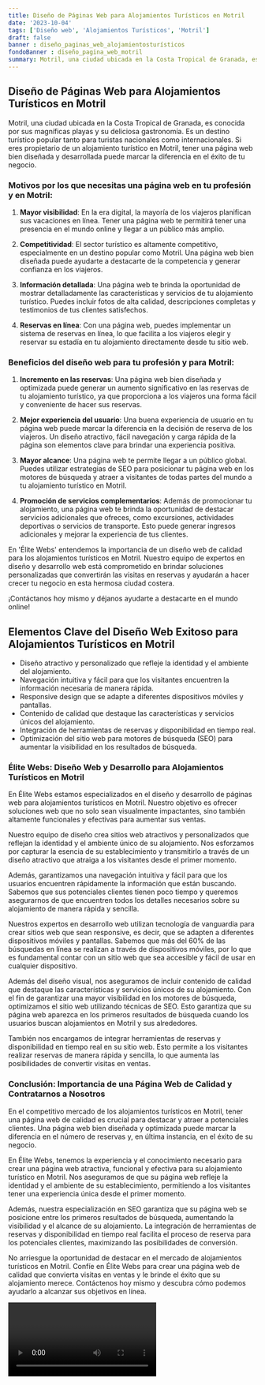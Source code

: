 ```yaml
---
title: Diseño de Páginas Web para Alojamientos Turísticos en Motril
date: '2023-10-04'
tags: ['Diseño web', 'Alojamientos Turísticos', 'Motril']
draft: false
banner : diseño_paginas_web_alojamientosturísticos
fondoBanner : diseño_pagina_web_motril
summary: Motril, una ciudad ubicada en la Costa Tropical de Granada, es conocida por sus magníficas playas y su deliciosa gastronomía. Es un destino turístico popular tanto para turistas nacionales como internacionales. Si eres propietario de un alojamiento turístico en Motril, tener una página web bien diseñada y desarrollada puede marcar la diferencia en el éxito de tu negocio.
---
```


## Diseño de Páginas Web para Alojamientos Turísticos en Motril

Motril, una ciudad ubicada en la Costa Tropical de Granada, es conocida por sus magníficas playas y su deliciosa gastronomía. Es un destino turístico popular tanto para turistas nacionales como internacionales. Si eres propietario de un alojamiento turístico en Motril, tener una página web bien diseñada y desarrollada puede marcar la diferencia en el éxito de tu negocio.

### Motivos por los que necesitas una página web en tu profesión y en Motril:

1. **Mayor visibilidad**: En la era digital, la mayoría de los viajeros planifican sus vacaciones en línea. Tener una página web te permitirá tener una presencia en el mundo online y llegar a un público más amplio.

2. **Competitividad**: El sector turístico es altamente competitivo, especialmente en un destino popular como Motril. Una página web bien diseñada puede ayudarte a destacarte de la competencia y generar confianza en los viajeros.

3. **Información detallada**: Una página web te brinda la oportunidad de mostrar detalladamente las características y servicios de tu alojamiento turístico. Puedes incluir fotos de alta calidad, descripciones completas y testimonios de tus clientes satisfechos.

4. **Reservas en línea**: Con una página web, puedes implementar un sistema de reservas en línea, lo que facilita a los viajeros elegir y reservar su estadía en tu alojamiento directamente desde tu sitio web.

### Beneficios del diseño web para tu profesión y para Motril:

1. **Incremento en las reservas**: Una página web bien diseñada y optimizada puede generar un aumento significativo en las reservas de tu alojamiento turístico, ya que proporciona a los viajeros una forma fácil y conveniente de hacer sus reservas.

2. **Mejor experiencia del usuario**: Una buena experiencia de usuario en tu página web puede marcar la diferencia en la decisión de reserva de los viajeros. Un diseño atractivo, fácil navegación y carga rápida de la página son elementos clave para brindar una experiencia positiva.

3. **Mayor alcance**: Una página web te permite llegar a un público global. Puedes utilizar estrategias de SEO para posicionar tu página web en los motores de búsqueda y atraer a visitantes de todas partes del mundo a tu alojamiento turístico en Motril.

4. **Promoción de servicios complementarios**: Además de promocionar tu alojamiento, una página web te brinda la oportunidad de destacar servicios adicionales que ofreces, como excursiones, actividades deportivas o servicios de transporte. Esto puede generar ingresos adicionales y mejorar la experiencia de tus clientes.

En 'Élite Webs' entendemos la importancia de un diseño web de calidad para los alojamientos turísticos en Motril. Nuestro equipo de expertos en diseño y desarrollo web está comprometido en brindar soluciones personalizadas que convertirán las visitas en reservas y ayudarán a hacer crecer tu negocio en esta hermosa ciudad costera.

¡Contáctanos hoy mismo y déjanos ayudarte a destacarte en el mundo online!

<GifSeo />

<Cta />

## Elementos Clave del Diseño Web Exitoso para Alojamientos Turísticos en Motril

- Diseño atractivo y personalizado que refleje la identidad y el ambiente del alojamiento.
- Navegación intuitiva y fácil para que los visitantes encuentren la información necesaria de manera rápida.
- Responsive design que se adapte a diferentes dispositivos móviles y pantallas.
- Contenido de calidad que destaque las características y servicios únicos del alojamiento.
- Integración de herramientas de reservas y disponibilidad en tiempo real.
- Optimización del sitio web para motores de búsqueda (SEO) para aumentar la visibilidad en los resultados de búsqueda.

### Élite Webs: Diseño Web y Desarrollo para Alojamientos Turísticos en Motril 

En Élite Webs estamos especializados en el diseño y desarrollo de páginas web para alojamientos turísticos en Motril. Nuestro objetivo es ofrecer soluciones web que no solo sean visualmente impactantes, sino también altamente funcionales y efectivas para aumentar sus ventas.

Nuestro equipo de diseño crea sitios web atractivos y personalizados que reflejan la identidad y el ambiente único de su alojamiento. Nos esforzamos por capturar la esencia de su establecimiento y transmitirlo a través de un diseño atractivo que atraiga a los visitantes desde el primer momento.

Además, garantizamos una navegación intuitiva y fácil para que los usuarios encuentren rápidamente la información que están buscando. Sabemos que sus potenciales clientes tienen poco tiempo y queremos asegurarnos de que encuentren todos los detalles necesarios sobre su alojamiento de manera rápida y sencilla.

Nuestros expertos en desarrollo web utilizan tecnología de vanguardia para crear sitios web que sean responsive, es decir, que se adapten a diferentes dispositivos móviles y pantallas. Sabemos que más del 60% de las búsquedas en línea se realizan a través de dispositivos móviles, por lo que es fundamental contar con un sitio web que sea accesible y fácil de usar en cualquier dispositivo.

Además del diseño visual, nos aseguramos de incluir contenido de calidad que destaque las características y servicios únicos de su alojamiento. Con el fin de garantizar una mayor visibilidad en los motores de búsqueda, optimizamos el sitio web utilizando técnicas de SEO. Esto garantiza que su página web aparezca en los primeros resultados de búsqueda cuando los usuarios buscan alojamientos en Motril y sus alrededores.

También nos encargamos de integrar herramientas de reservas y disponibilidad en tiempo real en su sitio web. Esto permite a los visitantes realizar reservas de manera rápida y sencilla, lo que aumenta las posibilidades de convertir visitas en ventas.

### Conclusión: Importancia de una Página Web de Calidad y Contratarnos a Nosotros

En el competitivo mercado de los alojamientos turísticos en Motril, tener una página web de calidad es crucial para destacar y atraer a potenciales clientes. Una página web bien diseñada y optimizada puede marcar la diferencia en el número de reservas y, en última instancia, en el éxito de su negocio.

En Élite Webs, tenemos la experiencia y el conocimiento necesario para crear una página web atractiva, funcional y efectiva para su alojamiento turístico en Motril. Nos aseguramos de que su página web refleje la identidad y el ambiente de su establecimiento, permitiendo a los visitantes tener una experiencia única desde el primer momento.

Además, nuestra especialización en SEO garantiza que su página web se posicione entre los primeros resultados de búsqueda, aumentando la visibilidad y el alcance de su alojamiento. La integración de herramientas de reservas y disponibilidad en tiempo real facilita el proceso de reserva para los potenciales clientes, maximizando las posibilidades de conversión.

No arriesgue la oportunidad de destacar en el mercado de alojamientos turísticos en Motril. Confíe en Élite Webs para crear una página web de calidad que convierta visitas en ventas y le brinde el éxito que su alojamiento merece. Contáctenos hoy mismo y descubra cómo podemos ayudarlo a alcanzar sus objetivos en línea.

<Video />

<CtaBot job='Alojamientos Turísticos' city='Motril'/>

<Gmaps query='Motril+españa+maps' />